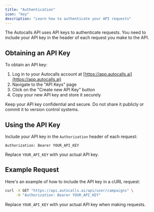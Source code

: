 ```yaml
---
title: "Authentication"
icon: "key"
description: "Learn how to authenticate your API requests"
---
```


The Autocalls API uses API keys to authenticate requests. You need to include your API key in the header of each request you make to the API.

## Obtaining an API Key

To obtain an API key:

1. Log in to your Autocalls account at [https://app.autocalls.ai](https://app.autocalls.ai)
2. Navigate to the "API Keys" page
3. Click on the "Create new API Key" button
4. Copy your new API key and store it securely

<Warning>
  Keep your API key confidential and secure. Do not share it publicly or commit
  it to version control systems.
</Warning>

## Using the API Key

Include your API key in the `Authorization` header of each request:

```
Authorization: Bearer YOUR_API_KEY
```

Replace `YOUR_API_KEY` with your actual API key.

## Example Request

Here's an example of how to include the API key in a cURL request:

```bash
curl -X GET "https://api.autocalls.ai/api/user/campaigns" \
     -H "Authorization: Bearer YOUR_API_KEY"
```

Replace `YOUR_API_KEY` with your actual API key when making requests.
